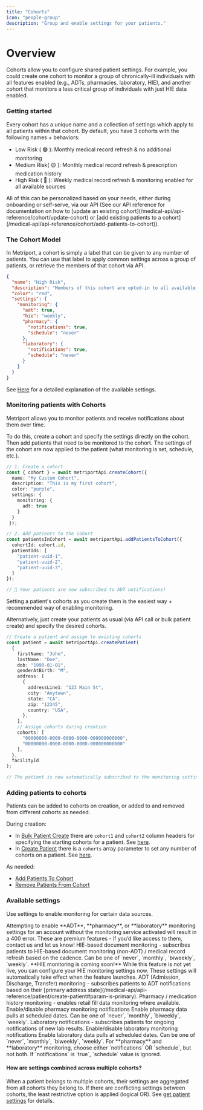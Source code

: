 ```yaml
---
title: "Cohorts"
icon: "people-group"
description: "Group and enable settings for your patients."
---
```


# Overview

Cohorts allow you to configure shared patient settings. 
For example, you could create one cohort to monitor a group of 
chronically-ill individuals with all features enabled (e.g., ADTs, pharmacies, laboratory, HIE), and another cohort 
that monitors a less critical group of individuals with just HIE data enabled.

### Getting started

Every cohort has a unique name and a collection of settings which apply to all patients within that cohort.
By default, you have 3 cohorts with the following names + behaviors:

- Low Risk ( 🟢 ): Monthly medical record refresh & no additional monitoring 
- Medium Risk( 🟡 ): Monthly medical record refresh & prescription medication history  
- High Risk ( 🔴 ): Weekly medical record refresh & monitoring enabled for all available sources

<Note>
  All of this can be personalized based on your needs,
  either during onboarding or self-serve, via our API (See
  our API reference for documentation on how to [update an
  existing
  cohort](/medical-api/api-reference/cohort/update-cohort)
  or [add existing patients to a
  cohort](/medical-api/api-reference/cohort/add-patients-to-cohort)).
</Note>

### The Cohort Model

In Metriport, a cohort is simply a label that can be given to any number of patients. You can use that label to apply common settings across a group of patients,
or retrieve the members of that cohort via API.

```json
{
  "name": "High Risk",
  "description": "Members of this cohort are opted-in to all available data sources.",
  "color": "red",
  "settings": {
    "monitoring": {
      "adt": true,
      "hie": "weekly",
      "pharmacy": {
        "notifications": true,
        "schedule": "never"
      },
      "laboratory": {
        "notifications": true,
        "schedule": "never"
      }
    }
  }
}
```
See [Here](/medical-api/handling-data/cohorts#available-settings) for a detailed explanation of the available settings.

### Monitoring patients with Cohorts

Metriport allows you to monitor patients and receive notifications about them over time.

To do this, create a cohort and specify the settings directly on the cohort. Then add patients that need to be monitored to the cohort. 
The settings of the cohort are now applied to the patient (what monitoring is set, schedule, etc.).

```typescript
// 1. Create a cohort
const { cohort } = await metriportApi.createCohort({
  name: "My Custom Cohort",
  description: "This is my first cohort",
  color: "purple",
  settings: {
    monitoring: {
      adt: true
    }
  }
 });

// 2. Add patients to the cohort
const patientsInCohort = await metriportApi.addPatientsToCohort({
  cohortId: cohort.id,
  patientIds: [
    "patient-uuid-1",
    "patient-uuid-2",
    "patient-uuid-3",
  ]
});

// 🎉 Your patients are now subscribed to ADT notifications!
```

<Tip>
  Setting a patient's cohorts as you create them is the
  easiest way + recommended way of enabling monitoring.
</Tip>

Alternatively, just create your patients as usual (via API call or bulk patient create) and specify the desired cohorts.

```typescript
// Create a patient and assign to existing cohorts
const patient = await metriportApi.createPatient(
  {
    firstName: "John",
    lastName: "Doe",
    dob: "1990-01-01",
    genderAtBirth: "M",
    address: [
      {
        addressLine1: "123 Main St",
        city: "Anytown",
        state: "CA",
        zip: "12345",
        country: "USA",
      },
    ],
    // Assign cohorts during creation
    cohorts: [
      "00000000-0000-0000-0000-000000000000", 
      "00000000-0000-0000-0000-000000000000"
    ], 
  },
  facilityId
);

// The patient is now automatically subscribed to the monitoring settings of the 2 cohorts
```

### Adding patients to cohorts

Patients can be added to cohorts on creation, or added to and removed from different cohorts as needed.

During creation:

- In [Bulk Patient Create](/medical-api/api-reference/patient/bulk-create-patient) there are `cohort1` and `cohort2` column headers for specifying the starting cohorts for a patient. See [here](/medical-api/api-reference/patient/bulk-create-patient#param-cohort1).
- In [Create Patient](/medical-api/api-reference/patient/create-patient) there is a `cohorts` array parameter to set any number of cohorts on a patient. See [here](/medical-api/api-reference/patient/create-patient#param-cohorts).

As needed:

- [Add Patients To Cohort](/medical-api/api-reference/cohort/add-patients-to-cohort)
- [Remove Patients From Cohort](/medical-api/api-reference/cohort/remove-patients-from-cohort)



### Available settings

Use settings to enable monitoring for certain data sources.

<Warning>
  Attempting to enable **ADT**, **pharmacy**, or **laboratory** monitoring settings for an account without the monitoring service activated will result in a 400 error.  
  These are premium features - if you’d like access to them, contact us and let us know!
</Warning>

<ResponseField name="hie" type="string" optional>
  HIE-based document monitoring - subscribes patients to HIE-based document monitoring (non-ADT) / medical record refresh based on the cadence. Can be one of `never`, `monthly`, `biweekly`, `weekly`.
  <Info>
    **HIE monitoring is coming soon!** While this feature is not yet live, you can configure your HIE monitoring settings now. These settings will automatically take effect when the feature launches.
  </Info>
</ResponseField>

<ResponseField name="adt" type="boolean" optional>
  ADT (Admission, Discharge, Transfer) monitoring - subscribes patients to ADT notifications based on their [primary address state](/medical-api/api-reference/patient/create-patient#param-is-primary).
</ResponseField>

<ResponseField name="pharmacy" type="object" optional>
  Pharmacy / medication history monitoring - enables retail fill data monitoring where available.  
  <Expandable title="pharmacy object properties">
    <ResponseField name="notifications" type="boolean" optional>
      Enable/disable pharmacy monitoring notifications
    </ResponseField>
    <ResponseField name="schedule" type="string" optional>
      Enable pharmacy data pulls at scheduled dates. Can be one of `never`, `monthly`, `biweekly`, `weekly`.
    </ResponseField>
  </Expandable>
</ResponseField>

<ResponseField name="laboratory" type="object" optional>
  Laboratory notifications - subscribes patients for ongoing notifications of new lab results.  
  <Expandable title="laboratory object properties">
    <ResponseField name="notifications" type="boolean" optional>
      Enable/disable laboratory monitoring notifications
    </ResponseField>
    <ResponseField name="schedule" type="string" optional>
      Enable laboratory data pulls at scheduled dates. Can be one of `never`, `monthly`, `biweekly`, `weekly`.
    </ResponseField>
  </Expandable>
</ResponseField>

<Info>
  For **pharmacy** and **laboratory** monitoring, choose either `notifications` OR `schedule`, but not both. If `notifications` is `true`, `schedule` value is ignored.
</Info>

#### How are settings combined across multiple cohorts?

When a patient belongs to multiple cohorts, their settings are aggregated from all cohorts they belong to. 
If there are conflicting settings between cohorts, the least restrictive option is applied (logical OR). 
See [get patient settings](/medical-api/api-reference/cohort/get-patient-settings) for details.